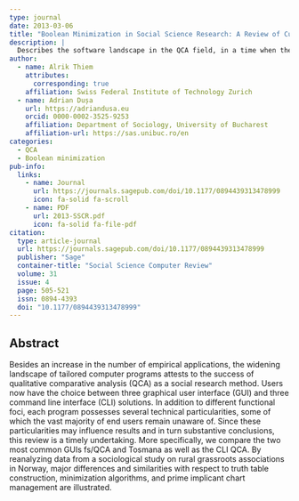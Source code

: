 ```yaml
---
type: journal
date: 2013-03-06
title: "Boolean Minimization in Social Science Research: A Review of Current Software for Qualitative Comparative Analysis (QCA)"
description: |
  Describes the software landscape in the QCA field, in a time when the R package QCA was under development.
author:
  - name: Alrik Thiem
    attributes:
      corresponding: true
    affiliation: Swiss Federal Institute of Technology Zurich
  - name: Adrian Dușa
    url: https://adriandusa.eu
    orcid: 0000-0002-3525-9253
    affiliation: Department of Sociology, University of Bucharest
    affiliation-url: https://sas.unibuc.ro/en
categories:
  - QCA
  - Boolean minimization
pub-info:
  links:
    - name: Journal
      url: https://journals.sagepub.com/doi/10.1177/0894439313478999
      icon: fa-solid fa-scroll
    - name: PDF
      url: 2013-SSCR.pdf
      icon: fa-solid fa-file-pdf
citation:
  type: article-journal
  url: https://journals.sagepub.com/doi/10.1177/0894439313478999
  publisher: "Sage"
  container-title: "Social Science Computer Review"
  volume: 31
  issue: 4
  page: 505-521
  issn: 0894-4393
  doi: "10.1177/0894439313478999"
---
```


## Abstract

Besides an increase in the number of empirical applications, the widening landscape of tailored computer programs attests to the success of qualitative comparative analysis (QCA) as a social research method. Users now have the choice between three graphical user interface (GUI) and three command line interface (CLI) solutions. In addition to different functional foci, each program possesses several technical particularities, some of which the vast majority of end users remain unaware of. Since these particularities may influence results and in turn substantive conclusions, this review is a timely undertaking. More specifically, we compare the two most common GUIs fs/QCA and Tosmana as well as the CLI QCA. By reanalyzing data from a sociological study on rural grassroots associations in Norway, major differences and similarities with respect to truth table construction, minimization algorithms, and prime implicant chart management are illustrated.
